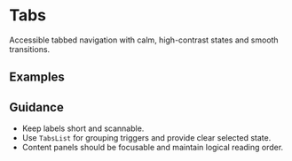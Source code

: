 
<Meta of={TabsStories} />

# Tabs

Accessible tabbed navigation with calm, high-contrast states and smooth transitions.

## Examples

<Canvas>
  <Story of={TabsStories.Basic} />
</Canvas>

## Guidance

- Keep labels short and scannable.
- Use `TabsList` for grouping triggers and provide clear selected state.
- Content panels should be focusable and maintain logical reading order.

